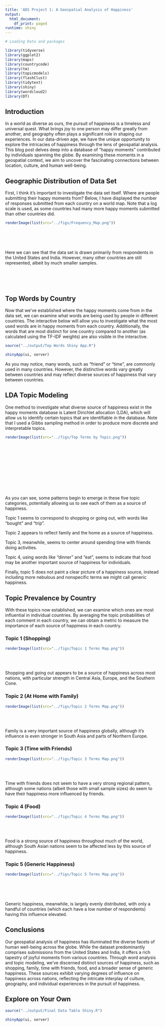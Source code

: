 ```yaml
---
title: 'ADS Project 1: A Geospatial Analysis of Happiness'
output:
  html_document:
    df_print: paged
runtime: shiny
---
```


```r
# Loading Data and packages

library(tidyverse)
library(ggplot2)
library(maps)
library(countrycode)
library(tm)
library(topicmodels)
library(flashClust)
library(tidytext)
library(shiny)
library(wordcloud2)
library(DT)
```

## Introduction

In a world as diverse as ours, the pursuit of happiness is a timeless and 
universal quest. What brings joy to one person may differ greatly from another, 
and geography often plays a significant role in shaping our experiences. In our
data-driven age, we have the unique opportunity to explore the intricacies of 
happiness through the lens of geospatial analysis. This blog post delves deep
into a database of "happy moments" contributed by individuals spanning the 
globe. By examining these moments in a geospatial context, we aim to uncover 
the fascinating connections between location, culture, and human well-being. 

## Geographic Distribution of Data Set

First, I think it's important to investigate the data set itself. Where are 
people submitting their happy moments from? Below, I have displayed the number of
responses submitted from each country on a world map. Note that a log scale is
used, as some countries had many more happy moments submitted than other 
countries did.

```r
renderImage(list(src="../figs/Frequency_Map.png"))
```

<br><br><br>

Here we can see that the data set is drawn primarily from respondents in the 
United States and India. However, many other countries are still represented, 
albeit by much smaller samples.

<br><br><br>

## Top Words by Country

Now that we've established where the happy moments come from in the data set, 
we can examine what words are being used by people in different countries. The 
interactive below will allow you to investigate what the most used words are
in happy moments from each country. Additionally, the words that are most 
distinct for one country compared to another (as calculated using the TF-IDF 
weights) are also visible in the interactive.

```r
source("../output/Top Words Shiny App.R")

shinyApp(ui, server)
```

As you may notice, many words, such as "friend" or "time", are commonly used in 
many countries. However, the distinctive words vary greatly between countries 
and may reflect diverse sources of happiness that vary between countries.

## LDA Topic Modeling

One method to investigate what diverse source of happiness exist in the happy 
moments database is Latent Dirichlet allocation (LDA), which will allow us
to identify certain topics that are identifiable in the database. Note that I 
used a Gibbs sampling method in order to produce more discrete and interpretable
topics.

```r
renderImage(list(src="../figs/Top Terms by Topic.png"))
```

<br><br><br><br><br><br><br><br><br>

As you can see, some patterns begin to emerge in these five topic categories, 
potentially allowing us to see each of them as a source of happiness. 

Topic 1 seems to correspond to shopping or going out, with words like "bought" and 
"trip". 

Topic 2 appears to reflect family and the home as a source of happiness.

Topic 3, meanwhile, seems to center around spending time with friends doing 
activities.

Topic 4, using words like "dinner" and "eat", seems to indicate that food may be
another important source of happiness for individuals.

Finally, topic 5 does not paint a clear picture of a happiness source, instead 
including more nebulous and nonspecific terms we might call generic happiness.

## Topic Prevalence by Country

With these topics now established, we can examine which ones are most 
influential in individual countries. By averaging the topic probabilities of 
each comment in each country, we can obtain a metric to measure the importance 
of each source of happiness in each country. 

### Topic 1 (Shopping) 

```r
renderImage(list(src="../figs/Topic 1 Terms Map.png"))
```

<br><br>

Shopping and going out appears to be a source of happiness across most nations, 
with particular strength in Central Asia, Europe, and the Southern Cone.

### Topic 2 (At Home with Family)

```r
renderImage(list(src="../figs/Topic 2 Terms Map.png"))
```

<br><br>

Family is a very important source of happiness globally, although it's influence
is even stronger in South Asia and parts of Northern Europe.

### Topic 3 (Time with Friends)

```r
renderImage(list(src="../figs/Topic 3 Terms Map.png"))
```

<br><br>

Time with friends does not seem to have a very strong regional pattern, although
some nations (albeit those with small sample sizes) do seem to have their
happiness more influenced by friends.

### Topic 4 (Food)

```r
renderImage(list(src="../figs/Topic 4 Terms Map.png"))
```

<br><br>

Food is a strong source of happiness throughout much of the world, although 
South Asian nations seem to be affected less by this source of happiness.

### Topic 5 (Generic Happiness)

```r
renderImage(list(src="../figs/Topic 5 Terms Map.png"))
```

<br><br><br>

Generic happiness, meanwhile, is largely evenly distributed, with only a handful
of countries (which each have a low number of respondents) having this influence
elevated.

## Conclusions

Our geospatial analysis of happiness has illuminated the diverse facets of human well-being across the globe. While the dataset predominantly comprises 
submissions from the United States and India, it offers a rich tapestry of 
joyful moments from various countries. Through word analysis and topic modeling,
we've discerned distinct sources of happiness, such as shopping, family, time 
with friends, food, and a broader sense of generic happiness. These sources 
exhibit varying degrees of influence on happiness across nations, reflecting the
intricate interplay of culture, geography, and individual experiences in the 
pursuit of happiness.

## Explore on Your Own

```r
source("../output/Final Data Table Shiny.R")

shinyApp(ui, server)
```